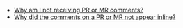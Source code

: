 - [<i class="fa-regular fa-file-lines"></i> Why am I not receiving PR or MR comments?](/kb/semgrep-cloud-platform/missing-pr-commments/)
- [<i class="fa-regular fa-file-lines"></i> Why did the comments on a PR or MR not appear inline?](/kb/semgrep-cloud-platform/inline-pr-commments/)
